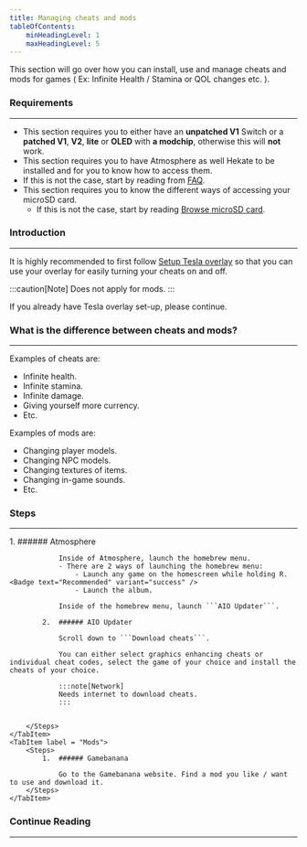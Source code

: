 ```yaml
---
title: Managing cheats and mods
tableOfContents:
    minHeadingLevel: 1
    maxHeadingLevel: 5
---
```



This section will go over how you can install, use and manage cheats and mods for games ( Ex: Infinite Health / Stamina or QOL changes etc. ).

### Requirements

---

- This section requires you to either have an **unpatched V1** Switch or a **patched V1**, **V2**, **lite** or **OLED** with **a modchip**, otherwise this will **not** work.
- This section requires you to have Atmosphere as well Hekate to be installed and for you to know how to access them.
- If this is not the case, start by reading from <u>[FAQ](/introduction/faq/)</u>.
- This section requires you to know the different ways of accessing your microSD card.
  - If this is not the case, start by reading <u>[Browse microSD card](/important/browse/)</u>.

### Introduction

---

It is highly recommended to first follow <u>[Setup Tesla overlay](/miscellaneous/tesla/)</u> so that you can use your overlay for easily turning your cheats on and off.

:::caution[Note]
Does not apply for mods.
:::

If you already have Tesla overlay set-up, please continue.

### What is the difference between cheats and mods?

---

Examples of cheats are:

- Infinite health.
- Infinite stamina.
- Infinite damage.
- Giving yourself more currency.
- Etc.

Examples of mods are:

- Changing player models.
- Changing NPC models.
- Changing textures of items.
- Changing in-game sounds.
- Etc.

### Steps

---

<Tabs>
    <TabItem label = "Cheats">
        <Steps>
            1.  ###### Atmosphere

                Inside of Atmosphere, launch the homebrew menu.
                - There are 2 ways of launching the homebrew menu:
                    - Launch any game on the homescreen while holding R. <Badge text="Recommended" variant="success" />
                    - Launch the album.

                Inside of the homebrew menu, launch ```AIO Updater```.

            2.  ###### AIO Updater

                Scroll down to ```Download cheats```.

                You can either select graphics enhancing cheats or individual cheat codes, select the game of your choice and install the cheats of your choice.

                :::note[Network]
                Needs internet to download cheats.
                :::


        </Steps>
    </TabItem>
    <TabItem label = "Mods">
        <Steps>
            1.  ###### Gamebanana

                Go to the Gamebanana website. Find a mod you like / want to use and download it.
        </Steps>
    </TabItem>
</Tabs>

### Continue Reading

---